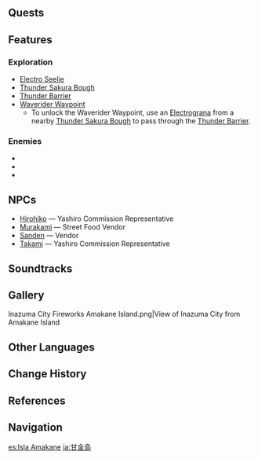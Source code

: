 {{Location Infobox
|image        = Amakane Island.png
|type         = Subarea
|region       = Inazuma
|area         = Narukami Island
}}
{{Description|In the summer, people sit on Amakane Island, where the sakura blossoms bloom, and watch the fireworks in the distance.|Cissie, Version 2.0 Special Program}}
{{Location Intro|{{Lang|'''Amakane Island'''|ja=甘金島|ja_rm=Amakane-jima|ja_tl=Sweet Gold Island}}|description=<p>It is a small festival island located to the north-west of [[Inazuma City]].</p>}}

==Quests==
{{Quests by Category List|heo=1}}

==Features==
===Exploration===
*[[Seelie|Electro Seelie]]
*[[Thunder Sakura Bough]]
*[[Thunder Barrier]]
*[[Waverider Waypoint]]
**To unlock the Waverider Waypoint, use an [[Electrograna]] from a nearby [[Thunder Sakura Bough]] to pass through the [[Thunder Barrier]].

===Enemies===
*{{Enemy|Hilichurl Fighter}}
*{{Enemy|Hilichurl Berserker}}
*{{Enemy|Electro Hilichurl Grenadier}}

==NPCs==
* [[Hirohiko]] &mdash; Yashiro Commission Representative
* [[Murakami]] &mdash; Street Food Vendor
* [[Sanden]] &mdash; Vendor
* [[Takami]] &mdash; Yashiro Commission Representative

==Soundtracks==
{{Soundtracks by Category Table|Amakane Island Soundtracks|header=Amakane Island}}

==Gallery==
<gallery>
Inazuma City Fireworks Amakane Island.png|View of Inazuma City from Amakane Island
</gallery>

==Other Languages==
{{Other Languages
|en      = Amakane Island
|zhs     = 甘金岛
|zhs_rm  = Gānjīn-dǎo
|zht     = 甘金島
|zht_rm  = Gānjīn-dǎo
|zh_tl   = Sweet Gold Island
|ja      = {{Rubi|甘|あま|金|かね|島|じま}}
|ja_rm   = Amakane-jima<ref>[[Map]], Label: Amakane Island (Japanese)</ref>
|ja_tl   = Sweet Gold Island
|ko      = 아마카네섬
|ko_rm   = Amakane-seom
|ko_tl   = Amakane Island
|es      = Isla Amakane
|es_tl   = Amakane Island
|fr      = Île d'Amakane
|fr_tl   = Amakane Island
|ru      = Остров Амаканэ
|ru_tl   = Amakane Island
|th      = Amakane Island
|vi      = {{tt|Đảo|島}} Amakane
|vi_tl   = Amakane Island
|de      = Amakane
|de_tl   = Amakane
|id      = Amakane Island
|pt      = Ilha Amakane
|pt_tl   = Amakane Island
|tr      = Amakane Adası
|tr_tl   = 
|it      = Isola di Amakane
|it_tl   = Amakane Island
}}

==Change History==
{{Change History|2.0}}

==References==
{{Reflist}}

==Navigation==
{{Area Navbox|Inazuma}}

[[es:Isla Amakane]]
[[ja:甘金島]]